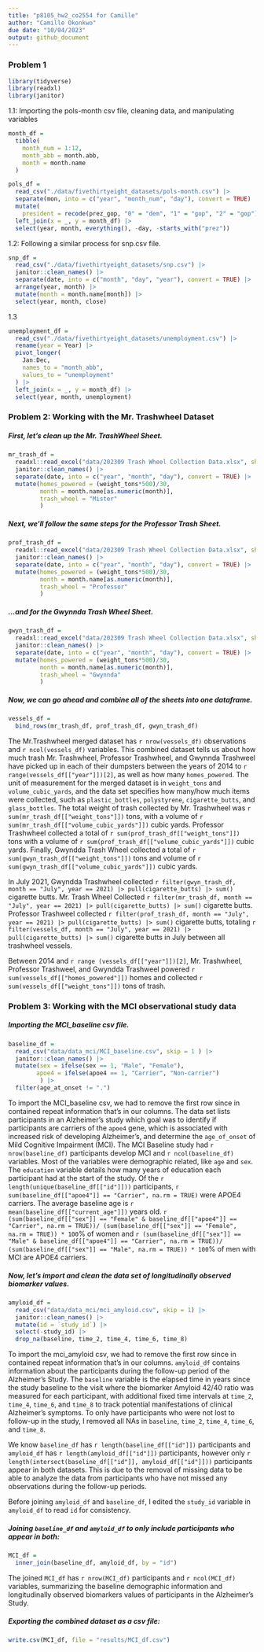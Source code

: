 ```yaml
---
title: "p8105_hw2_co2554 for Camille"
author: "Camille Okonkwo"
due date: "10/04/2023"
output: github_document
---
```


### Problem 1

```r
library(tidyverse)
library(readxl)
library(janitor)
```

1.1: Importing the pols-month csv file, cleaning data, and manipulating variables

```r
month_df = 
  tibble(
    month_num = 1:12,
    month_abb = month.abb,
    month = month.name
  )

pols_df = 
  read_csv("./data/fivethirtyeight_datasets/pols-month.csv") |>
  separate(mon, into = c("year", "month_num", "day"), convert = TRUE) |>
  mutate(
    president = recode(prez_gop, "0" = "dem", "1" = "gop", "2" = "gop")) |>
  left_join(x = _, y = month_df) |> 
  select(year, month, everything(), -day, -starts_with("prez")) 
```

1.2: Following a similar process for snp.csv file.

```r
snp_df =
  read_csv("./data/fivethirtyeight_datasets/snp.csv") |>
  janitor::clean_names() |>
  separate(date, into = c("month", "day", "year"), convert = TRUE) |>
  arrange(year, month) |>
  mutate(month = month.name[month]) |>
  select(year, month, close) 
```

1.3
```r
unemployment_df = 
  read_csv("./data/fivethirtyeight_datasets/unemployment.csv") |>
  rename(year = Year) |>
  pivot_longer(
    Jan:Dec, 
    names_to = "month_abb",
    values_to = "unemployment"
  ) |> 
  left_join(x = _, y = month_df) |> 
  select(year, month, unemployment)
```



### Problem 2: Working with the Mr. Trashwheel Dataset

##### First, let's clean up the Mr. TrashWheel Sheet. 

```r
mr_trash_df =
  readxl::read_excel("data/202309 Trash Wheel Collection Data.xlsx", sheet = "Mr. Trash Wheel", range = "A2:N549") |>
  janitor::clean_names() |>
  separate(date, into = c("year", "month", "day"), convert = TRUE) |>
  mutate(homes_powered = (weight_tons*500)/30, 
         month = month.name[as.numeric(month)],
         trash_wheel = "Mister"
         )
```

##### Next, we'll follow the same steps for the Professor Trash Sheet. 

```r
prof_trash_df =
  readxl::read_excel("data/202309 Trash Wheel Collection Data.xlsx", sheet = "Professor Trash Wheel", range = "A2:M96") |>
  janitor::clean_names() |>
  separate(date, into = c("year", "month", "day"), convert = TRUE) |>
  mutate(homes_powered = (weight_tons*500)/30,
         month = month.name[as.numeric(month)],
         trash_wheel = "Professor"
         )
```

##### ...and for the Gwynnda Trash Wheel Sheet. 

```r
gwyn_trash_df =
  readxl::read_excel("data/202309 Trash Wheel Collection Data.xlsx", sheet = "Gwynnda Trash Wheel", range = "A2:J108") |>
  janitor::clean_names() |>
  separate(date, into = c("year", "month", "day"), convert = TRUE) |>
  mutate(homes_powered = (weight_tons*500)/30, 
         month = month.name[as.numeric(month)],
         trash_wheel = "Gwynnda"
         )
```

##### Now, we can go ahead and combine all of the sheets into one dataframe. 

```r
vessels_df =
  bind_rows(mr_trash_df, prof_trash_df, gwyn_trash_df) 
```


The Mr.Trashwheel merged dataset has `r nrow(vessels_df)` observations and `r ncol(vessels_df)` variables. This combined dataset tells us about how much trash Mr. Trashwheel, Professor Trashwheel, and Gwynnda Trashweel have picked up in each of their dumpsters between the years of 2014 to `r range(vessels_df[["year"]])[2]`, as well as how many `homes_powered`. The unit of measurement for the merged dataset is in `weight_tons` and `volume_cubic_yards`, and the data set specifies how many/how much items were collected, such as `plastic_bottles`, `polystyrene`, `cigarette_butts`, and `glass_bottles`. The total weight of trash collected by Mr. Trashwheel was `r sum(mr_trash_df[["weight_tons"]])` tons, with a volume of `r sum(mr_trash_df[["volume_cubic_yards"]])` cubic yards. Professor Trashwheel collected a total of `r sum(prof_trash_df[["weight_tons"]])` tons with a volume of `r sum(prof_trash_df[["volume_cubic_yards"]])` cubic yards. Finally, Gwyndda Trash Wheel collected a total of `r sum(gwyn_trash_df[["weight_tons"]])` tons and volume of `r sum(gwyn_trash_df[["volume_cubic_yards"]])` cubic yards. 

In July 2021, Gwyndda Trashwheel collected `r filter(gwyn_trash_df, month == "July", year == 2021) |> pull(cigarette_butts) |> sum()` cigarette butts. Mr. Trash Wheel Collected `r filter(mr_trash_df, month == "July", year == 2021) |> pull(cigarette_butts) |> sum()` cigarette butts. Professor Trashweel collected `r filter(prof_trash_df, month == "July", year == 2021) |> pull(cigarette_butts) |> sum()` cigarette butts, totaling `r filter(vessels_df, month == "July", year == 2021) |> pull(cigarette_butts) |> sum()` cigarette butts in July between all trashwheel vessels.

Between 2014 and `r range (vessels_df[["year"]])[2]`, Mr. Trashwheel, Professor Trashweel, and Gwyndda Trashweel powered `r sum(vessels_df[["homes_powered"]])` homes and collected `r sum(vessels_df[["weight_tons"]])` tons of trash.



### Problem 3: Working with the MCI observational study data

##### Importing the MCI_baseline csv file. 
```r
baseline_df =
  read_csv("data/data_mci/MCI_baseline.csv", skip = 1 ) |>
  janitor::clean_names() |>
  mutate(sex = ifelse(sex == 1, "Male", "Female"),
        apoe4 = ifelse(apoe4 == 1, "Carrier", "Non-carrier") 
         ) |>
  filter(age_at_onset != ".")
```


To import the MCI_baseline csv, we had to remove the first row since in contained repeat information that's in our columns. The data set lists participants in an Alzheimer's study which goal was to identify if participants are carriers of the `apoe4` gene, which is associated with increased risk of developing Alzheimer's, and determine the `age_of_onset` of Mild Cognitive Impairment (MCI). The MCI Baseline study had `r nrow(baseline_df)` participants develop MCI and `r ncol(baseline_df)` variables. Most of the variables were demographic related, like `age` and `sex`. The `education` variable details how many years of education each participant had at the start of the study. Of the `r length(unique(baseline_df[["id"]]))` participants, `r sum(baseline_df[["apoe4"]] == "Carrier", na.rm = TRUE)` were APOE4 carriers. The average baseline age is `r mean(baseline_df[["current_age"]])` years old. `r (sum(baseline_df[["sex"]] == "Female" & baseline_df[["apoe4"]] == "Carrier", na.rm = TRUE))/ (sum(baseline_df[["sex"]] == "Female", na.rm = TRUE)) * 100`% of women and `r (sum(baseline_df[["sex"]] == "Male" & baseline_df[["apoe4"]] == "Carrier", na.rm = TRUE))/ (sum(baseline_df[["sex"]] == "Male", na.rm = TRUE)) * 100`% of men with MCI are APOE4 carriers. 

##### Now, let's import and clean the data set of longitudinally observed biomarker values.

```r
amyloid_df =
  read_csv("data/data_mci/mci_amyloid.csv", skip = 1) |>
  janitor::clean_names() |>
  mutate(id = `study_id`) |>
  select(-study_id) |>
  drop_na(baseline, time_2, time_4, time_6, time_8)
```

To import the mci_amyloid csv, we had to remove the first row since in contained repeat information that's in our columns. `amyloid_df` contains information about the participants during the follow-up period of the Alzheimer's Study. The `baseline` variable is the elapsed time in years since the study baseline to the visit where the biomarker Amyloid 42/40 ratio was measured for each participant, with additional fixed time intervals at `time_2`, `time_4`, `time_6`, and `time_8` to track potential manifestations of clinical Alzheimer's symptoms. To only have participants who were not lost to follow-up in the study, I removed all NAs in `baseline`, `time_2`, `time_4`, `time_6`, and `time_8`. 

We know `baseline_df` has `r length(baseline_df[["id"]])` participants and `amyloid_df` has `r length(amyloid_df[["id"]])` participants, however only `r length(intersect(baseline_df[["id"]], amyloid_df[["id"]]))` participants appear in both datasets. This is due to the removal of missing data to be able to analyze the data from participants who have not missed any observations during the follow-up periods.

Before joining `amyloid_df` and `baseline_df`, I edited the `study_id` variable in `amyloid_df` to read `id` for consistency. 

##### Joining `baseline_df` and `amyloid_df` to only include participants who appear in both:

```r
MCI_df =
  inner_join(baseline_df, amyloid_df, by = "id")
```

The joined `MCI_df` has `r nrow(MCI_df)` participants and `r ncol(MCI_df)` variables, summarizing the baseline demographic information and longitudinally observed biomarkers values of participants in the Alzheimer's Study.


##### Exporting the combined dataset as a csv file:

```r
write.csv(MCI_df, file = "results/MCI_df.csv")
```

